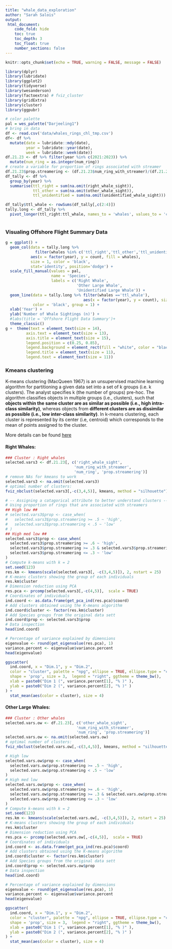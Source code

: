 ```yaml
---
title: "whale_data_exploration"
author: "Sarah Salois"
output: 
 html_document:
    code_fold: hide
    toc: true
    toc_depth: 3
    toc_float: true
    number_sections: false
---
```


```r
knitr::opts_chunk$set(echo = TRUE, warning = FALSE, message = FALSE)
```

```r
library(dplyr)
library(lubridate)
library(ggplot2)
library(tidyverse)
library(wesanderson)
library(factoextra) # fviz_cluster
library(gridExtra)
library(cluster)
library(ggpubr)

```



```r
# color palette
pal = wes_palette("Darjeeling1")
# bring in data 
df <- read.csv('data/whales_rings_chl_tmp.csv')
df<- df %>% 
  mutate(date = lubridate::mdy(date),
         year = lubridate::year(date), 
         week = lubridate::week(date))
df.21.23 <- df %>% filter(year %in% c(2021:2023)) %>%
  mutate(num_ring = as.integer(num_ring))
# create a variable for proportion of rings associated with streamer
df.21.23$prop.streamering <- (df.21.23$num_ring_with_streamer)/(df.21.23$num_ring)
df_tally <- df %>%
  group_by(year) %>%
  summarise(ttl_right = sum(na.omit(right_whale_sight)), 
            ttl_other = sum(na.omit(other_whale_sight)), 
            ttl_unidentified = sum(na.omit(unidentified_whale_sight)))

df_tally$ttl_whale <- rowSums(df_tally[,c(2:4)])
tally.long <- df_tally %>%
  pivot_longer(ttl_right:ttl_whale, names_to = 'whales', values_to = 'count')



```

### Visualing Offshore Flight Summary Data

```r
g = ggplot() +
  geom_col(data = tally.long %>% 
             filter(whales %in% c('ttl_right','ttl_other','ttl_unidentified')),
           aes(x = factor(year), y = count, fill = whales), 
           size = 1, color = 'black',
           stat='identity', position='dodge') +
  scale_fill_manual(values = pal,
                    name = 'Species',
                    labels = c('Right Whale',
                               'Other Large Whale',
                               'Unidentified Large Whale')) +
  geom_line(data = tally.long %>% filter(whales =='ttl_whale'), 
                                  aes(x = factor(year), y = count), size = 1.5, 
            color = 'black', group = 1) +
  xlab('Year') +
  ylab('Number of Whale Sightings (n)') +
  #labs(title = 'Offshore Flight Data Summary')+
  theme_classic()  
g +  theme(text = element_text(size = 14), 
         axis.text = element_text(size = 13), 
         axis.title = element_text(size = 15),
         legend.position = c(0.25, 0.85),
         legend.background = element_rect(fill = "white", color = "black"), 
         legend.title = element_text(size = 11),
         legend.text = element_text(size = 11))
```


### Kmeans clustering 

K-means clustering (MacQueen 1967) is an unsupervised machine learning algorithm for partitioning a given data set into a set of k groups (i.e. k clusters). The analyst specifies k (the number of groups) pre-hoc. The algorithm classifies objects in multiple groups (i.e., clusters), such that **objects within the same cluster are as similar as possible (i.e., high intra-class similarity)**, whereas objects from **different clusters are as dissimilar as possible (i.e., low inter-class similarity)**. In k-means clustering, each cluster is represented by its center (i.e, centroid) which corresponds to the mean of points assigned to the cluster.

More details can be found [here](https://www.datanovia.com/en/lessons/k-means-clustering-in-r-algorith-and-practical-examples/)

#### Right Whales: 

```r
### Cluster : Right whales 
selected.vars3 <- df.21.23[, c('right_whale_sight', 
                              'num_ring_with_streamer',
                              'num_ring', 'prop.streamering')]
# remove NAs for kmeans to work 
selected.vars3 <- na.omit(selected.vars3)
# optimal number of clusters:   
fviz_nbclust(selected.vars3[,-c(3,4,5)], kmeans, method = "silhouette")

# -- Assigning a catagorical attribute to better understand clusters -- #
# Using proportion of rings that are associated with streamers
## High low ##
# selected.vars3$prop <- case_when(
#   selected.vars3$prop.streamering >= .5 ~ 'high',
#   selected.vars3$prop.streamering < .5 ~ 'low'
# )
## High med low ##
selected.vars3$prop <- case_when(
  selected.vars3$prop.streamering >= .6 ~ 'high',
  selected.vars3$prop.streamering >= .3 & selected.vars3$prop.streamering < .6 ~ 'mod',
  selected.vars3$prop.streamering <= .3 ~ 'low'
)
# Compute k-means with k = 2
set.seed(123)
res.km <- kmeans(scale(selected.vars3[, -c(3,4,5)]), 2, nstart = 25)
# K-means clusters showing the group of each individuals
res.km$cluster
# Dimension reduction using PCA
res.pca <- prcomp(selected.vars3[,-c(4,5)],  scale = TRUE)
# Coordinates of individuals
ind.coord <- as.data.frame(get_pca_ind(res.pca)$coord)
# Add clusters obtained using the K-means algorithm
ind.coord$cluster <- factor(res.km$cluster)
# Add Species groups from the original data sett
ind.coord$prop <- selected.vars3$prop
# Data inspection
head(ind.coord)

# Percentage of variance explained by dimensions
eigenvalue <- round(get_eigenvalue(res.pca), 1)
variance.percent <- eigenvalue$variance.percent
head(eigenvalue)

ggscatter(
  ind.coord, x = "Dim.1", y = "Dim.2", 
  color = "cluster", palette = "npg", ellipse = TRUE, ellipse.type = "convex",
  shape = 'prop', size = 3,  legend = "right", ggtheme = theme_bw(),
  xlab = paste0("Dim 1 (", variance.percent[1], "% )" ),
  ylab = paste0("Dim 2 (", variance.percent[2], "% )" )
) +
  stat_mean(aes(color = cluster), size = 4)

```
 
#### Other Large Whales:  
 
```r

### Cluster : Other whales 
selected.vars.ow <- df.21.23[, c('other_whale_sight', 
                               'num_ring_with_streamer',
                               'num_ring', 'prop.streamering')]
selected.vars.ow <- na.omit(selected.vars.ow)
# optimal number of clusters:   
fviz_nbclust(selected.vars.ow[,-c(3,4,5)], kmeans, method = "silhouette")

# High low
selected.vars.ow$prop <- case_when(
  selected.vars.ow$prop.streamering >= .5 ~ 'high',
  selected.vars.ow$prop.streamering < .5 ~ 'low'
)
# High med low
selected.vars.ow$prop <- case_when(
  selected.vars.ow$prop.streamering >= .6 ~ 'high',
  selected.vars.ow$prop.streamering >= .3 & selected.vars.ow$prop.streamering < .6 ~ 'mod',
  selected.vars.ow$prop.streamering <= .3 ~ 'low'
)
# Compute k-means with k = 2
set.seed(123)
res.km <- kmeans(scale(selected.vars.ow[, -c(3,4,5)]), 2, nstart = 25)
# K-means clusters showing the group of each individuals
res.km$cluster
# Dimension reduction using PCA
res.pca <- prcomp(selected.vars.ow[,-c(4,5)],  scale = TRUE)
# Coordinates of individuals
ind.coord <- as.data.frame(get_pca_ind(res.pca)$coord)
# Add clusters obtained using the K-means algorithm
ind.coord$cluster <- factor(res.km$cluster)
# Add Species groups from the original data sett
ind.coord$prop <- selected.vars.ow$prop
# Data inspection
head(ind.coord)

# Percentage of variance explained by dimensions
eigenvalue <- round(get_eigenvalue(res.pca), 1)
variance.percent <- eigenvalue$variance.percent
head(eigenvalue)

ggscatter(
  ind.coord, x = "Dim.1", y = "Dim.2", 
  color = "cluster", palette = "npg", ellipse = TRUE, ellipse.type = "convex",
  shape = 'prop', size = 3,  legend = "right", ggtheme = theme_bw(),
  xlab = paste0("Dim 1 (", variance.percent[1], "% )" ),
  ylab = paste0("Dim 2 (", variance.percent[2], "% )" )
) +
  stat_mean(aes(color = cluster), size = 4)
```

